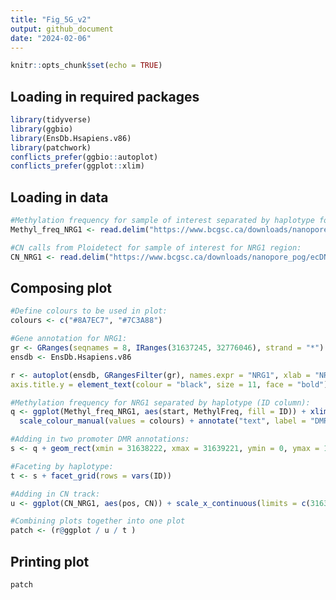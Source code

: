 ```yaml
---
title: "Fig_5G_v2"
output: github_document
date: "2024-02-06"
---
```


```r
knitr::opts_chunk$set(echo = TRUE)
```

## Loading in required packages
```r
library(tidyverse)
library(ggbio)
library(EnsDb.Hsapiens.v86)
library(patchwork)
conflicts_prefer(ggbio::autoplot)
conflicts_prefer(ggplot::xlim)
```


## Loading in data
```r
#Methylation frequency for sample of interest separated by haplotype for NRG1 region:
Methyl_freq_NRG1 <- read.delim("https://www.bcgsc.ca/downloads/nanopore_pog/ecDNA/POG816_NRG1_haplotype_methylation_source_table.txt", header = T, stringsAsFactors = F)

#CN calls from Ploidetect for sample of interest for NRG1 region:
CN_NRG1 <- read.delim("https://www.bcgsc.ca/downloads/nanopore_pog/ecDNA/POG816_NRG1_CN_ploidetect_source_table.txt", header = T, stringsAsFactors = F)
```

## Composing plot

```r
#Define colours to be used in plot:
colours <- c("#8A7EC7", "#7C3A88")

#Gene annotation for NRG1:
gr <- GRanges(seqnames = 8, IRanges(31637245, 32776046), strand = "*")
ensdb <- EnsDb.Hsapiens.v86

r <- autoplot(ensdb, GRangesFilter(gr), names.expr = "NRG1", xlab = "NRG1", label = FALSE) + theme_bw(base_size=11) + theme(legend.title = element_blank(), legend.position = "none", axis.title.x = element_text(colour = "black", size = 11), axis.line.y = element_blank(), 
axis.title.y = element_text(colour = "black", size = 11, face = "bold"), axis.line.x = element_blank(), panel.grid.major.x = element_blank(), panel.grid.minor.x = element_blank(), axis.text.x = element_blank(), panel.grid.minor.y = element_blank(), axis.ticks.x = element_blank(), plot.background = element_rect(colour = NA), panel.border = element_blank())

#Methylation frequency for NRG1 separated by haplotype (ID column):
q <- ggplot(Methyl_freq_NRG1, aes(start, MethylFreq, fill = ID)) + xlim(31637245, 32776046) + geom_smooth(method="loess", aes(colour = ID), se=F, size=1.5, span=0.5) + 
  scale_colour_manual(values = colours) + annotate("text", label = "DMR1", x = 31639573, y = 1.04, size = 2.5) + annotate("text", label = "DMR2", x = 32219817, y = 1.04, size = 2.5) + scale_fill_manual(values = colours) + labs(x = "Coordinate on chromosome 8", y = "Methylation frequency", fill = "Haplotype") + theme_bw(base_size=11) + theme(legend.title = element_blank(), legend.position = "none", axis.title.x = element_text(colour = "black", size = 11, face = "bold"), axis.line.y = element_line(), axis.title.y = element_text(colour = "black", size = 11, face = "bold"), axis.line.x = element_line(), panel.grid.major.x = element_blank(), panel.grid.minor.x = element_blank(), panel.grid.major.y = element_blank(), panel.grid.minor.y = element_blank(), axis.ticks.x = element_line(), plot.background = element_rect(colour = NA), panel.border = element_blank())

#Adding in two promoter DMR annotations:
s <- q + geom_rect(xmin = 31638222, xmax = 31639221, ymin = 0, ymax = 1, colour = "yellow") + geom_rect(xmin = 32220042, xmax = 32221041, ymin = 0, ymax = 1, colour = "yellow")

#Faceting by haplotype:
t <- s + facet_grid(rows = vars(ID))

#Adding in CN track:
u <- ggplot(CN_NRG1, aes(pos, CN)) + scale_x_continuous(limits = c(31637245, 32776046)) + ylim(0,10) + geom_segment(aes(x = pos, y = CN, xend = end, yend = CN), data = CN_NRG1) + theme_bw(base_size=11) + theme(legend.title = element_text(), axis.title.x = element_blank(), axis.line.y = element_line(), axis.title.y = element_text(colour = "black", size = 11, face = "bold"), axis.line.x = element_blank(),panel.grid.major.x = element_blank(), panel.grid.minor.x = element_blank(), axis.text.x = element_blank(), panel.grid.major.y = element_blank(), panel.grid.minor.y = element_blank(), axis.ticks.x = element_blank(), plot.background = element_rect(colour = NA), panel.border = element_blank())

#Combining plots together into one plot
patch <- (r@ggplot / u / t )
```
## Printing plot
```r
patch

```
